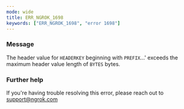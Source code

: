 ```yaml
---
mode: wide
title: ERR_NGROK_1698
keywords: ["ERR_NGROK_1698", "error 1698"]
---
```



### Message

The header value for `HEADERKEY` beginning with `PREFIX`...' exceeds the maximum header value length of `BYTES` bytes.

<ErrorDetails />

### Further help

If you're having trouble resolving this error, please reach out to [support@ngrok.com](mailto:support@ngrok.com?subject=Help%20with%20ERR_NGROK_1698)
